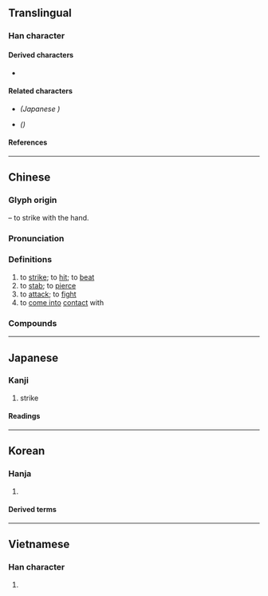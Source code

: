 {{also|击|撃}}
{{character info/new}}
==Translingual==
{{Han simplified forms|擊|撃|击}}

===Han character===
{{Han char|rn=64|rad=手|as=13|sn=17|four=57502|canj=JEQ|ids=⿱𣪠手}}

====Derived characters====
* {{l|mul|[[𥗩]]}}

====Related characters====
* {{l|mul|[[撃]]}} ''(Japanese {{w|shinjitai}})''
* {{l|mul|[[击]]}} ''({{w|Simplified Chinese}})''

====References====
{{Han ref|kx=0458.090|dkj=12800|dj=0806.250|hdz=31965.060|uh=64CA}}

----

==Chinese==
{{zh-forms|s=击}}

===Glyph origin===
{{Han etym}}
{{Han compound|手|t1=hand|毄|ls=psc|c1=s|c2=p}} – to strike with the hand.

===Pronunciation===
{{zh-pron
|m=擊
|c=gik1
|h=pfs=kit;gd=gid5
|md=gék
|mn=qz:kiak/tw,xm:kek/zz:kit
|mn-t=kêg4
|w=4jiq
|mc=y
|oc=y
|cat=v
}}

===Definitions===
{{zh-hanzi}}

# to [[strike]]; to [[hit]]; to [[beat]]
# to [[stab]]; to [[pierce]]
# to [[attack]]; to [[fight]]
# to [[come into]] [[contact]] with

===Compounds===
{{zh-der|擊敗|擊斃|擊穿|擊打|擊發|擊毀|擊劍|擊節|擊潰|擊落|擊破|擊賞|擊水|擊掌|點擊|進擊|制壓射擊|以卵擊石|回擊|奮擊|以逸擊勞|實彈射擊|不擊自走|劈擊|中流擊楫|伏擊|三擊掌|尾擊|不堪一擊|平擊球|反擊|合擊|大肆抨擊|對空射擊|射擊|完全打擊|以一擊十|夾擊|反戈一擊|以寡擊眾|乘勝追擊|大進擊|各個擊破|出擊|側擊|揮軍進擊|摩肩擊轂|擊扑|打擊異己|擊節稱賞|攔擊|撞擊|殲擊機|掩護射擊|拳擊|目擊道存|目擊|擊柝|攻擊機|沖擊|擊缶|撲擊|打游擊|擊倒|擊毬|毆擊|無懈可擊|打擊率|掊擊|擊壤歌|指定打擊|打擊手|擊其不意|槍擊|正面攻擊|擊刺|擊球區|無瑕可擊|照明射擊|擊傷|扣擊|擊鼓|敲擊樂器|擊鐘陳鼎|擊碎唾壺|打擊樂|擊玉敲金|突然襲擊|突擊檢查|敲金擊石|挾擊|旁敲側擊|攻擊|抱關擊柝|游擊隊|破壞射擊|擊壤|游擊區|擊退|搏擊|擊鐘鼎食|排擊|目擊耳聞|目擊者|敲擊音樂|步擊|痛擊|打擊|敵後伏擊|手擊子|擊鼓申冤|擊甌|擊楫中流|目擊證人|擊轂摩肩|突擊|技擊|王敦擊壺|游擊手|狙擊|截擊|擊鞠|抨擊|擊滅|游擊戰|擊出|擊節歎賞|游擊|炮擊|敲鑼擊鼓|擊壤鼓腹|打擊樂器|摶擊掀發|敲擊|擊鼓罵曹|擊中|轟擊|風行電擊|躬逢目擊|聲東擊西|迫擊炮|重門擊柝|重擊|陳鼎擊鐘|衝擊|連擊|還擊|衝擊波|車轂擊馳|肩摩轂擊|鬼擊|追擊|齒擊|風驅電擊|飛靶射擊|轂擊肩摩|野戰射擊|雷擊|避實擊虛|霆擊|電擊法|電擊|鷹擊毛摯|要擊|阻擊|迎擊|遮擊|迎頭痛擊|邀擊|鳴金擊鼓|襲擊|耳聞目擊}}

----

==Japanese==
{{ja-kanji forms|撃|擊}}

===Kanji===
{{ja-kanji|grade=|rs=手13|shin=撃}}

# strike

====Readings====
{{ja-readings
|on=げき, けき
|kun=う-つ
}}

----

==Korean==

===Hanja===
{{ko-hanja|hangeul=격|eumhun=|rv=gyeok|mr=kyŏk|y=kyek}}

# {{defn|lang=ko|sort=手13}}

====Derived terms====
{{der3|lang=ko|[[擊蒙要訣]]/[[격몽요결]]|[[擊發]]/[[격발]]|[[擊沈]]/[[격침]]|[[擊破]]/[[격파]]|[[加擊]]/[[가격]]|[[攻擊]]/[[공격]]|[[突擊]]/[[돌격]]|[[目擊]]/[[목격]]|[[迫擊砲]]/[[박격포]]|[[反擊]]/[[반격]]|[[排擊]]/[[배격]]|[[射擊]]/[[사격]]|[[襲擊]]/[[습격]]|[[遊擊]]/[[유격]]|[[一擊]]/[[일격]]|[[自擊漏]]/[[자격루]]|[[狙擊]]/[[저격]]|[[電擊]]/[[전격]]|[[進擊]]/[[진격]]|[[銃擊]]/[[총격]]|[[追擊]]/[[추격]]|[[出擊]]/[[출격]]|[[衝擊]]/[[충격]]|[[打擊]]/[[타격]]|[[砲擊]]/[[포격]]|[[爆擊]]/[[폭격]]|[[被擊]]/[[피격]]}}

----

==Vietnamese==

===Han character===
{{vi-hantu|[[kếch]], [[ghếch]], [[kích]]|rs=手13}}

# {{defn|lang=vi|sort=手13}}